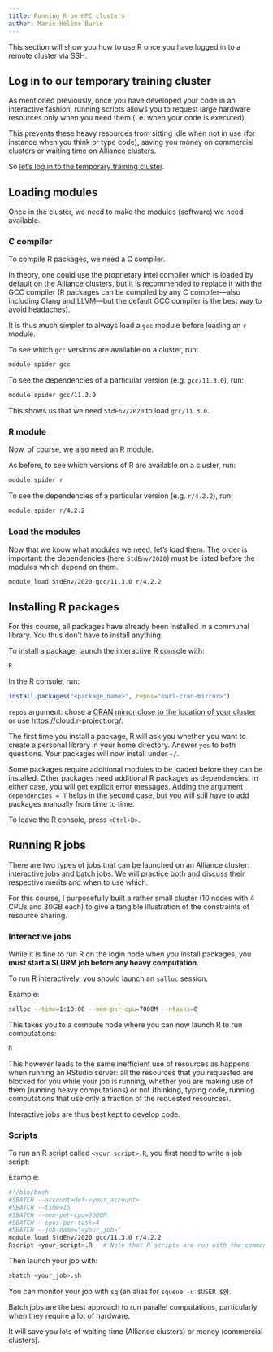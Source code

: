 ```yaml
---
title: Running R on HPC clusters
author: Marie-Hélène Burle
---
```


:::{.def}

This section will show you how to use R once you have logged in to a remote cluster via SSH.

:::

## Log in to our temporary training cluster

As mentioned previously, once you have developed your code in an interactive fashion, running scripts allows you to request large hardware resources only when you need them (i.e. when your code is executed).

This prevents these heavy resources from sitting idle when not in use (for instance when you think or type code), saving you money on commercial clusters or waiting time on Alliance clusters.

So [let's log in to the temporary training cluster](run_r_hpc.qmd#log-in-to-the-temporary-cluster-through-ssh).

## Loading modules

Once in the cluster, we need to make the modules (software) we need available.

### C compiler

To compile R packages, we need a C compiler.

In theory, one could use the proprietary Intel compiler which is loaded by default on the Alliance clusters, but it is recommended to replace it with the GCC compiler (R packages can be compiled by any C compiler—also including Clang and LLVM—but the default GCC compiler is the best way to avoid headaches).

It is thus much simpler to always load a `gcc` module before loading an `r` module.

To see which `gcc` versions are available on a cluster, run:

```.bash
module spider gcc
```

To see the dependencies of a particular version (e.g. `gcc/11.3.0`), run:

```.bash
module spider gcc/11.3.0
```

This shows us that we need `StdEnv/2020` to load `gcc/11.3.0`.

### R module

Now, of course, we also need an R module.

As before, to see which versions of R are available on a cluster, run:

```.bash
module spider r
```

To see the dependencies of a particular version (e.g. `r/4.2.2`), run:

```.bash
module spider r/4.2.2
```

### Load the modules

Now that we know what modules we need, let's load them. The order is important: the dependencies (here `StdEnv/2020`) must be listed before the modules which depend on them.

```.bash
module load StdEnv/2020 gcc/11.3.0 r/4.2.2
```

## Installing R packages

:::{.note}

For this course, all packages have already been installed in a communal library. You thus don't have to install anything.

:::

To install a package, launch the interactive R console with:

```.bash
R
```

In the R console, run:

```.r
install.packages("<package_name>", repos="<url-cran-mirror>")
```

:::{.note}

`repos` argument: chose a [CRAN mirror close to the location of your cluster](https://cran.r-project.org/mirrors.html) or use <https://cloud.r-project.org/>.

:::

:::{.note}

The first time you install a package, R will ask you whether you want to create a personal library in your home directory. Answer `yes` to both questions. Your packages will now install under `~/`.

:::

:::{.note}

Some packages require additional modules to be loaded before they can be installed. Other packages need additional R packages as dependencies. In either case, you will get explicit error messages. Adding the argument `dependencies = T` helps in the second case, but you will still have to add packages manually from time to time.

:::

To leave the R console, press `<Ctrl+D>`.

## Running R jobs

There are two types of jobs that can be launched on an Alliance cluster: interactive jobs and batch jobs. We will practice both and discuss their respective merits and when to use which.

For this course, I purposefully built a rather small cluster (10 nodes with 4 CPUs and 30GB each) to give a tangible illustration of the constraints of resource sharing.

### Interactive jobs

:::{.note}

While it is fine to run R on the login node when you install packages, you **must start a SLURM job before any heavy computation**.

:::

To run R interactively, you should launch an `salloc` session.

:::{.example}

Example:

:::

```.bash
salloc --time=1:10:00 --mem-per-cpu=7000M --ntasks=8
```

This takes you to a compute node where you can now launch R to run computations:

```.bash
R
```

:::{.info}

This however leads to the same inefficient use of resources as happens when running an RStudio server: all the resources that you requested are blocked for you while your job is running, whether you are making use of them (running heavy computations) or not (thinking, typing code, running computations that use only a fraction of the requested resources).

Interactive jobs are thus best kept to develop code.

:::

### Scripts

To run an R script called `<your_script>.R`, you first need to write a job script:

:::{.example}

Example:

```.bash
#!/bin/bash
#SBATCH --account=def-<your_account>
#SBATCH --time=15
#SBATCH --mem-per-cpu=3000M
#SBATCH --cpus-per-task=4
#SBATCH --job-name="<your_job>"
module load StdEnv/2020 gcc/11.3.0 r/4.2.2
Rscript <your_script>.R	  # Note that R scripts are run with the command `Rscript`
```

:::

Then launch your job with:

```.bash
sbatch <your_job>.sh
```

You can monitor your job with `sq` (an alias for `squeue -u $USER $@`).

:::{.info}

Batch jobs are the best approach to run parallel computations, particularly when they require a lot of hardware.

It will save you lots of waiting time (Alliance clusters) or money (commercial clusters).

:::
